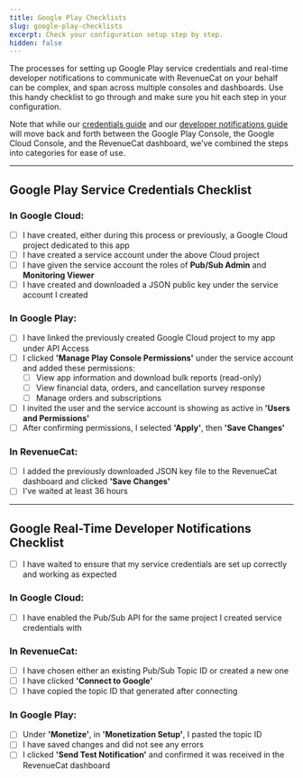 ```yaml
---
title: Google Play Checklists
slug: google-play-checklists
excerpt: Check your configuration setup step by step.
hidden: false
---
```

The processes for setting up Google Play service credentials and real-time developer notifications to communicate with RevenueCat on your behalf can be complex, and span across multiple consoles and dashboards. Use this handy checklist to go through and make sure you hit each step in your configuration.

Note that while our [credentials guide](/docs/service-credentials/creating-play-service-credentials) and our [developer notifications guide](/docs/platform-resources/server-notifications/google-server-notifications) will move back and forth between the Google Play Console, the Google Cloud Console, and the RevenueCat dashboard, we've combined the steps into categories for ease of use.

***

## Google Play Service Credentials Checklist

### In Google Cloud:

- [ ] I have created, either during this process or previously, a Google Cloud project dedicated to this app
- [ ] I have created a service account under the above Cloud project
- [ ] I have given the service account the roles of **Pub/Sub Admin** and **Monitoring Viewer**
- [ ] I have created and downloaded a JSON public key under the service account I created

### In Google Play:

- [ ] I have linked the previously created Google Cloud project to my app under API Access
- [ ] I clicked **'Manage Play Console Permissions'** under the service account and added these permissions:
  - [ ] View app information and download bulk reports (read-only)
  - [ ] View financial data, orders, and cancellation survey response
  - [ ] Manage orders and subscriptions
- [ ] I invited the user and the service account is showing as active in **'Users and Permissions'**
- [ ] After confirming permissions, I selected **'Apply'**, then **'Save Changes'**

### In RevenueCat:

- [ ] I added the previously downloaded JSON key file to the RevenueCat dashboard and clicked **'Save Changes'**
- [ ] I've waited at least 36 hours

***

## Google Real-Time Developer Notifications Checklist

- [ ] I have waited to ensure that my service credentials are set up correctly and working as expected

### In Google Cloud:

- [ ] I have enabled the Pub/Sub API for the same project I created service credentials with

### In RevenueCat:

- [ ] I have chosen either an existing Pub/Sub Topic ID or created a new one
- [ ] I have clicked **'Connect to Google'**
- [ ] I have copied the topic ID that generated after connecting

### In Google Play:

- [ ] Under **'Monetize'**, in **'Monetization Setup'**, I pasted the topic ID
- [ ] I have saved changes and did not see any errors
- [ ] I clicked **'Send Test Notification'** and confirmed it was received in the RevenueCat dashboard
